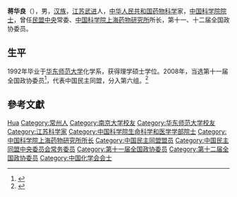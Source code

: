 '''蒋华良'''（{{bd|1965年||}}），男，[[汉族|汉族]]，[[江苏|江苏]][[武进|武进]]人，[[中华人民共和国|中华人民共和国]][[药物科学|药物科学]]家，[[中国科学院院士|中国科学院院士]]，曾任[[民盟中央|民盟中央]]常委、[[中国科学院上海药物研究所|中国科学院上海药物研究所]]所长，第十一、十二届全国政协委员。

== 生平 ==
1992年毕业于[[华东师范大学|华东师范大学]]化学系，获得理学硕士学位。2008年，当选第十一届全国政协委员<ref>{{cite news|title=第十一届全国政协委员名单|url=http://www.indaa.com.cn/zt/2009qglh/zxzs/200903/t20090303_127573.html|accessdate=2013-04-09|newspaper=新华社北京1月25日电 中国人民政治协商会议第十一届全国委员会委员名单(共2237人，2008年1月25日政协第十届全国委员会常务委员会第二十次会议通过)|date=2008年1月25日|deadurl=yes|archiveurl=https://web.archive.org/web/20130928014403/http://www.indaa.com.cn/zt/2009qglh/zxzs/200903/t20090303_127573.html|archivedate=2013年9月28日}}</ref>，代表中国民主同盟，分入第六组。<ref>{{cite news|title=全国政协信息-蒋华良|url=http://www.cppcc.gov.cn/CMS/wylibary/showJcwyxtInfoWylibary.action?tabJcwyxt.guid=11W0002140&wytype=wjwy|accessdate=2013-04-11|newspaper=全国政协委员会|archive-date=2019-10-18|archive-url=https://web.archive.org/web/20191018075131/http://www.cppcc.gov.cn/CMS/wylibary/showJcwyxtInfoWylibary.action?tabJcwyxt.guid=11W0002140&wytype=wjwy|dead-url=no}}</ref>

== 參考文獻 ==
{{reflist}}

{{中国政治人物小作品}}

{{中国科学院生命科学和医学学部院士}}
{{中国化学会会士}}
{{Navboxes 
| title  = 蒋华良在[[中國化學會_(中華人民共和國)|中国化学会]]的职务
| list1  =
{{中国化学会第二十六届理事会}}
}}
{{Navboxes 
| title  = 蒋华良在[[中国民主同盟|中国民主同盟]]的职务
| list1  =
{{中国民主同盟第十二届中央委员会}}
}}

{{Authority control}}
{{DEFAULTSORT:Jiang蒋}}
[[Category:蔣姓|Hua]]
[[Category:常州人|Category:常州人]]
[[Category:南京大学校友|Category:南京大学校友]]
[[Category:华东师范大学校友|Category:华东师范大学校友]]
[[Category:江苏科学家|Category:江苏科学家]]
[[Category:中国科学院生命科学和医学学部院士|Category:中国科学院生命科学和医学学部院士]]
[[Category:中国科学院上海药物研究所所长|Category:中国科学院上海药物研究所所长]]
[[Category:中国民主同盟盟员|Category:中国民主同盟盟员]]
[[Category:中国民主同盟中央委员会常务委员|Category:中国民主同盟中央委员会常务委员]]
[[Category:第十一届全国政协委员|Category:第十一届全国政协委员]]
[[Category:第十二届全国政协委员|Category:第十二届全国政协委员]]
[[Category:中国化学会会士|Category:中国化学会会士]]